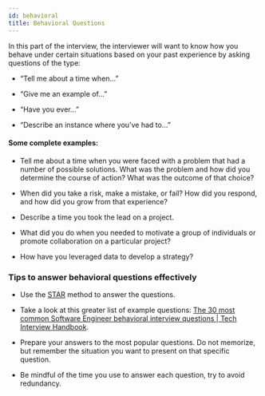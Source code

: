 ```yaml
---
id: behavioral
title: Behavioral Questions
---
```


In this part of the interview, the interviewer will want to know how you behave under
certain situations based on your past experience by asking questions of the type:

- “Tell me about a time when...”

- “Give me an example of...”

- “Have you ever...”

- “Describe an instance where you’ve had to...”

#### Some complete examples:

- Tell me about a time when you were faced with a problem that had a number of possible solutions. What was the problem and how did you determine the course of action? What was the outcome of that choice?

- When did you take a risk, make a mistake, or fail? How did you respond, and how did you grow from that experience?

- Describe a time you took the lead on a project.

- What did you do when you needed to motivate a group of individuals or promote collaboration on a particular project?

- How have you leveraged data to develop a strategy?

### Tips to answer behavioral questions effectively

- Use the [STAR](https://www.indeed.com/career-advice/interviewing/how-to-use-the-star-interview-response-technique)
method to answer the questions.

- Take a look at this greater list of example questions: [The 30 most common Software Engineer behavioral interview questions | Tech Interview Handbook](https://www.techinterviewhandbook.org/behavioral-interview-questions/).

- Prepare your answers to the most popular questions. Do not memorize, but remember the situation you want to present on that specific question.

- Be mindful of the time you use to answer each question, try to avoid redundancy.
